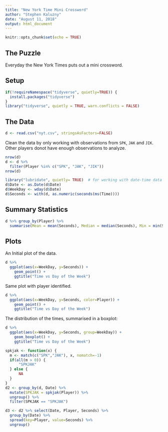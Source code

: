 ```yaml
---
title: "New York Time Mini Crossword"
author: "Stephen Kaluzny"
date: "August 11, 2018"
output: html_document
---
```


```r
knitr::opts_chunk$set(echo = TRUE)
```

## The Puzzle

Everyday the New York Times puts out a mini crossword.

## Setup
```r
if(!requireNamespace("tidyverse", quietly=TRUE)) {
  install.packages("tidyverse")
}
library("tidyverse", quietly = TRUE, warn.conflicts = FALSE)
```
  
## The Data

```r
d <- read.csv("nyt.csv", stringsAsFactors=FALSE)
```

Clean the data by only working with observations from
`SPK`, `JAK` and `JIK`.
Other players donot have enough observations to analyze.

```r
nrow(d)
d <- d %>%
  filter(Player %in% c("SPK", "JAK", "JIK"))
nrow(d)
```
```r
library("lubridate", quietly= TRUE)  # for working with date-time data
d$Date <- as.Date(d$Date)
d$WeekDay <- wday(d$Date)
d$Seconds <- with(d, as.numeric(seconds(ms(Time))))
```

## Summary Statistics

```r
d %>% group_by(Player) %>%
  summarise(Mean = mean(Seconds), Median = median(Seconds), Min = min(Seconds), Max = max(Seconds), N=n())
```

## Plots

An Initial plot of the data.

```r
d %>%
  ggplot(aes(x=WeekDay, y=Seconds)) +
    geom_point() +
    ggtitle("Time vs Day of the Week")
```

Same plot with player identified.

```r
d %>%
  ggplot(aes(x=WeekDay, y=Seconds, color=Player)) +
    geom_point() +
    ggtitle("Time vs Day of the Week")
```

The distribution of the times, summarised in a boxplot:

```r
d %>%
  ggplot(aes(x=WeekDay, y=Seconds, group=WeekDay)) +
    geom_boxplot() +
    ggtitle("Time vs Day of the Week")
```

```r
spkjak <- function(x) {
  m <- match(c("SPK","JAK"), x, nomatch=-1)
  if(all(m > 0)) {
      "SPKJAK"
  } else {
      NA
  }
}
d2 <- group_by(d, Date) %>%
  mutate(SPKJAK = spkjak(Player)) %>%
  ungroup() %>%
  filter(SPKJAK == "SPKJAK")
```
```r
d3 <- d2 %>% select(Date, Player, Seconds) %>%
  group_by(Date) %>%
  spread(key=Player, value=Seconds) %>%
  ungroup()
```
